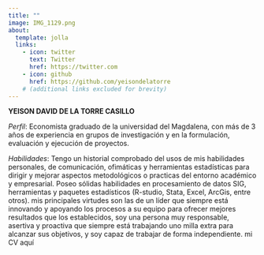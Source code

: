 ```yaml
---
title: ""
image: IMG_1129.png
about:
  template: jolla
  links:
    - icon: twitter
      text: Twitter
      href: https://twitter.com
    - icon: github
      href: https://github.com/yeisondelatorre
    # (additional links excluded for brevity)
---
```


**YEISON DAVID DE LA TORRE CASILLO**

*Perfil*: Economista graduado de la universidad del Magdalena, con más de 3 años de experiencia en grupos de investigación y en la formulación, evaluación y ejecución de proyectos. 

*Habilidades*: Tengo un historial comprobado del usos de mis habilidades personales, de comunicación, ofimáticas y herramientas estadísticas para dirigir y mejorar aspectos metodológicos o practicas del entorno académico y empresarial. Poseo sólidas habilidades en procesamiento de datos SIG, herramientas y paquetes estadísticos (R-studio, Stata, Excel, ArcGis, entre otros). mis principales virtudes son las de un líder que siempre está innovando y apoyando los procesos a su equipo para ofrecer mejores resultados que los establecidos, soy una persona muy responsable, asertiva y proactiva que siempre está trabajando uno milla extra para alcanzar sus objetivos, y soy capaz de trabajar de forma independiente. mi CV aquí
